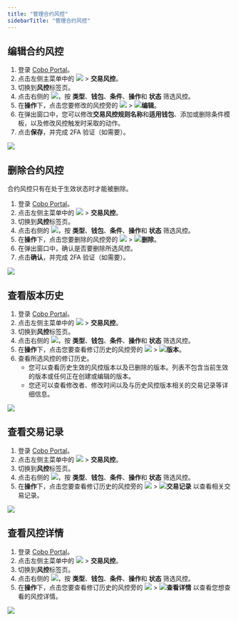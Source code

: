 ```yaml
---
title: "管理合约风控"
sidebarTitle: "管理合约风控"
---
```


## 编辑合约风控
1. 登录 [Cobo Portal](https://portal.cobo.com/login)。
2. 点击左侧主菜单中的 <img src="/cn/images/common/wallets_icon_cn.svg" className="icon"/> > **交易风控**。
3. 切换到**风控**标签页。
4. 点击右侧的 <img src="/cn/images/common/icon_filter_cn.svg" className="icon"/>，按 **类型**、**钱包**、**条件**、**操作**和 **状态** 筛选风控。
5. 在**操作**下，点击您要修改的风控旁的 <img src="/cn/images/common/icon_more.svg" className="icon"/> > <img src="/cn/images/common/icon_edit.svg" className="icon"/>**编辑**。
6. 在弹出窗口中，您可以修改**交易风控规则名称**和**适用钱包**、添加或删除条件模板，以及修改风控触发时采取的动作。
7. 点击**保存**，并完成 2FA 验证（如需要）。
<img src="/cn/images/risk-controls/edit-transfer-policy-cn.png" className="screenshot_full_screen"/>

## 删除合约风控

<Note>合约风控只有在处于生效状态时才能被删除。</Note>
1. 登录 [Cobo Portal](https://portal.cobo.com/login)。
2. 点击左侧主菜单中的 <img src="/cn/images/common/wallets_icon_cn.svg" className="icon"/> > **交易风控**。
3. 切换到**风控**标签页。
4. 点击右侧的 <img src="/cn/images/common/icon_filter.svg" className="icon"/>，按 **类型**、**钱包**、**条件**、**操作**和 **状态** 筛选风控。
5. 在**操作**下，点击您要删除的风控旁的 <img src="/cn/images/common/icon_more.svg" className="icon"/> > <img src="/cn/images/common/icon_delete.svg" className="icon"/>**删除**。
6. 在弹出窗口中，确认是否要删除所选风控。
7. 点击**确认**，并完成 2FA 验证（如需要）。
<img src="/cn/images/risk-controls/edit-transfer-policy-cn.png" className="screenshot_full_screen"/>

## 查看版本历史
1. 登录 [Cobo Portal](https://portal.cobo.com/login)。
2. 点击左侧主菜单中的 <img src="/cn/images/common/wallets_icon_cn.svg" className="icon"/> > **交易风控**。
3. 切换到**风控**标签页。
4. 点击右侧的 <img src="/cn/images/common/icon_filter_cn.svg" className="icon"/>，按 **类型**、**钱包**、**条件**、**操作**和 **状态** 筛选风控。
5. 在**操作**下，点击您要查看修订历史的风控旁的 <img src="/cn/images/common/icon_more.svg" className="icon"/> > <img src="/cn/images/common/icon_revisions.svg" className="icon"/>**版本**。
6. 查看所选风控的修订历史。
   - 您可以查看历史生效的风控版本以及已删除的版本。列表不包含当前生效的版本或任何正在创建或编辑的版本。
   - 您还可以查看修改者、修改时间以及与历史风控版本相关的交易记录等详细信息。
<img src="/cn/images/risk-controls/edit-transfer-policy-cn.png" className="screenshot_full_screen"/>


## 查看交易记录
1. 登录 [Cobo Portal](https://portal.cobo.com/login)。
2. 点击左侧主菜单中的 <img src="/cn/images/common/wallets_icon_cn.svg" className="icon"/> > **交易风控**。
3. 切换到**风控**标签页。
4. 点击右侧的 <img src="/cn/images/common/icon_filter_cn.svg" className="icon"/>，按 **类型**、**钱包**、**条件**、**操作**和 **状态** 筛选风控。
5. 在**操作**下，点击您要查看修订历史的风控旁的 <img src="/cn/images/common/icon_more.svg" className="icon"/> > <img src="/cn/images/common/icon_view transactions.svg" className="icon"/>**交易记录** 以查看相关交易记录。
<img src="/cn/images/risk-controls/edit-transfer-policy-cn.png" className="screenshot_full_screen"/>

## 查看风控详情
1. 登录 [Cobo Portal](https://portal.cobo.com/login)。
2. 点击左侧主菜单中的 <img src="/cn/images/common/wallets_icon_cn.svg" className="icon"/> > **交易风控**。
3. 切换到**风控**标签页。
4. 点击右侧的 <img src="/cn/images/common/icon_filter_cn.svg" className="icon"/>，按 **类型**、**钱包**、**条件**、**操作**和 **状态** 筛选风控。
5. 在**操作**下，点击您要查看修订历史的风控旁的 <img src="/cn/images/common/icon_more.svg" className="icon"/> > <img src="/cn/images/common/icon_view.svg" className="icon"/>**查看详情** 以查看您想查看的风控详情。
<img src="/cn/images/risk-controls/edit-transfer-policy-cn.png" className="screenshot_full_screen"/>